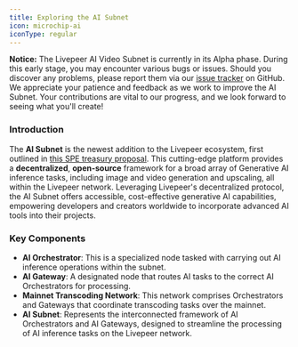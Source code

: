 ```yaml
---
title: Exploring the AI Subnet
icon: microchip-ai
iconType: regular
---
```


<Warning>**Notice:** The Livepeer AI Video Subnet is currently in its Alpha phase. During this early stage, you may encounter various bugs or issues. Should you discover any problems, please report them via our [issue tracker](https://github.com/livepeer/go-livepeer/issues/new/choose) on GitHub. We appreciate your patience and feedback as we work to improve the AI Subnet. Your contributions are vital to our progress, and we look forward to seeing what you'll create!</Warning>

### Introduction

The **AI Subnet** is the newest addition to the Livepeer ecosystem, first outlined in [this SPE treasury proposal](https://explorer.livepeer.org/treasury/82843445347363563575858115586375001878287509193479217286690041153234635982713). This cutting-edge platform provides a **decentralized**, **open-source** framework for a broad array of Generative AI inference tasks, including image and video generation and upscaling, all within the Livepeer network. Leveraging Livepeer's decentralized protocol, the AI Subnet offers accessible, cost-effective generative AI capabilities, empowering developers and creators worldwide to incorporate advanced AI tools into their projects.

### Key Components

- **AI Orchestrator**: This is a specialized node tasked with carrying out AI inference operations within the subnet.
- **AI Gateway**: A designated node that routes AI tasks to the correct AI Orchestrators for processing.
- **Mainnet Transcoding Network**: This network comprises Orchestrators and Gateways that coordinate transcoding tasks over the mainnet.
- **AI Subnet**: Represents the interconnected framework of AI Orchestrators and AI Gateways, designed to streamline the processing of AI inference tasks on the Livepeer network.



